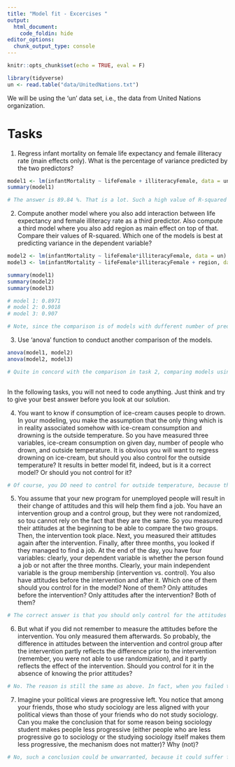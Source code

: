 ```yaml
---
title: "Model fit - Excercises "
output:
  html_document:
    code_foldin: hide
editor_options: 
  chunk_output_type: console
---
```


```r
knitr::opts_chunk$set(echo = TRUE, eval = F)
```

```r
library(tidyverse)
un <- read.table("data/UnitedNations.txt")
```

We will be using the 'un' data set, i.e., the data from United Nations organization.

# Tasks

1) Regress infant mortality on female life expectancy and female illiteracy rate (main effects only). What is the percentage of variance predicted by the two predictors?

```r

model1 <- lm(infantMortality ~ lifeFemale + illiteracyFemale, data = un)
summary(model1)

# The answer is 89.84 %. That is a lot. Such a high value of R-squared very rarely occurs in sociological data on individual level, but it can happen sometimes on aggregate level (such as here - data on country level). 

```


2) Compute another model where you also add interaction between life expectancy and female illiteracy rate as a third predictor. Also compute a third model where you also add region as main effect on top of that. Compare their values of R-squared. Which one of the models is best at predicting variance in the dependent variable?  

```r

model2 <- lm(infantMortality ~ lifeFemale*illiteracyFemale, data = un)
model3 <- lm(infantMortality ~ lifeFemale*illiteracyFemale + region, data = un)

summary(model1)
summary(model2)
summary(model3)

# model 1: 0.8971
# model 2: 0.9018
# model 3: 0.907

# Note, since the comparison is of models with dufferent number of predictors, the formally correct approach is comparing adjusted R-squared. This changes nothing about the fact the with each adding of complexity,the R-squared increases a little. So it looks like the most complex model has some value added over the less complex models beyond just random noise. However, the increase in predictive power is only very small. It would be prefectly justifiable here to to opt for the simplest model with simple and straightforward interpretation. Dependening on the modeling purpose. If you compete to make the best predictions and interprtability is secondary, you will probably wanto to pick the most complex model here.
```

3) Use 'anova' function to conduct another comparison of the models. 

```r

anova(model1, model2)
anova(model2, model3)

# Quite in concord with the comparison in task 2, comparing models using anova also tells as that moving from model1 to model2 leads to statistically significant improvement in model fit (p-value is smaller than 0.05, so we can reject the null hypothesis of no difference in model fit, on the commonly used significance level). Similarly, moving from model2 to model3 also means statistically significant improvement in model fit. But again, we should also reflect that the improvement, while *statistically* significant,is *not really significant* for many purposes. 
      
```


In the following tasks, you will not need to code anything. Just think and try to give your best answer before you look at our solution.


4) You want to know if consumption of ice-cream causes people to drown. In your modeling, you make the assumption that the only thing which is in reality associated somehow with ice-cream consumption and drowning is the outside temperature. So you have measured three variables, ice-cream consumption on given day, number of people who drown, and outside temperature. It is obvious you will want to regress drowning on ice-cream, but should you also control for the outside temperature? It results in better model fit, indeed, but is it a correct model? Or should you not control for it?


```r

# Of course, you DO need to control for outside temperature, because the only plausible explanation is that outside temperature preceeds and causes ice-cream consumption (people are hot and want to eat ice-cream) and drowning (are hot and want to swim).  

```

5) You assume that your new program for unemployed people will result in their change of attitudes and this will help them find a job. You have an intervention group and a control group, but they were not randomized, so tou cannot rely on the fact that they are the same. So you measured their attitudes at the beginning to be able to compare the two groups. Then, the intervention took place. Next, you measured their attitudes again after the intervention. Finally, after three months, you looked if they managed to find a job. At the end of the day, you have four variables: clearly, your dependent variable is whether the person found a job or not after the three months. Clearly, your main independent variable is the group membership (intervention vs. control). You also have attitudes before the intervention and after it. Which one of them should you control for in the model? None of them? Only attitudes before the intervention? Only attitudes after the intervention? Both of them? 

```r

# The correct answer is that you should only control for the attitudes before the intervention. They preceded the intervention, so you want to put them in the model to compare the intervention and control groups when their attitudes before the intervention are held constant. On the other hand, you should not control for the the attitudes after the intervention because they are a mediator, they are your causal mechanism (you believe it is the change of attitudes caused by the intervention which ultimately results in better chance of finding a job). Controlling for it would undermine your analysis - you would effectively filter out the effect that you are trying to find.     

```

6) But what if you did not remember to measure the attitudes before the intervention. You only measured them afterwards. So probably, the difference in attitudes between the intervention and control group after the intervention partly reflects the difference prior to the intervention (remember, you were not able to use randomization), and it partly reflects the effect of the intervention. Should you control for it in the absence of knowing the prior attitudes?


```r

# No. The reason is still the same as above. In fact, when you failed to randomize and you also failed to measure the attitudes prior to the intervention, there is no way of knowing if your intervention had any effect. You do not know if any difference between the two groups in finding a job is caused by your intervention or prior differences in attitudes. A botched research design prevents you from making any conclusions. Well, it should prevent you from making any conclusions. It does not mean there are not such faulty conclusions out there...    

```


7) Imagine your political views are progressive left. You notice that among your friends, those who study sociology are less aligned with your political views than those of your friends who do not study sociology. Can you make the conclusion that for some reason being sociology student makes people less progressive (either people who are less progressive go to sociology or the studying sociology itself makes them less progressive, the mechanism does not matter)? Why (not)? 


```r
# No, such a conclusion could be unwarranted, because it could suffer from the *conditioning on collider* bias. What you would be, in fact, doing is setting up a model in your head where the depending variable (less progressive views) would be caused by being sociology student BUT you would only observe the subset of people who are your friends. That is a big problem because how do people become your friends? For simplicity, we can assume two mechanisms - (a) they are sociology students, spend time with you, you have beers together, so you become friends, (b) they are similar to you, have similar political views, so you pick them as friends. In other words, studying sociology is one cause of friendship with you, being politically progressive is another. It means that the causal effect leads to "friendship with you" from both "being sociology student" and "being progressive". This means that being friends with you is a collider in this analysis. And analyzing the relationship between studying sociology and political views ONLY among your friends is a form of conditioning on collider.
```
